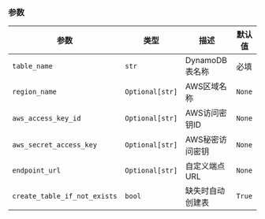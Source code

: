 ### 参数

| 参数         | 类型             | 描述                   | 默认值       |
|--------------|------------------|------------------------|-------------|
| `table_name` | `str` | DynamoDB表名称          | 必填        |
| `region_name` | `Optional[str]` | AWS区域名称             | `None` |
| `aws_access_key_id` | `Optional[str]` | AWS访问密钥ID           | `None` |
| `aws_secret_access_key` | `Optional[str]` | AWS秘密访问密钥         | `None` |
| `endpoint_url` | `Optional[str]` | 自定义端点URL           | `None` |
| `create_table_if_not_exists` | `bool` | 缺失时自动创建表        | `True` |